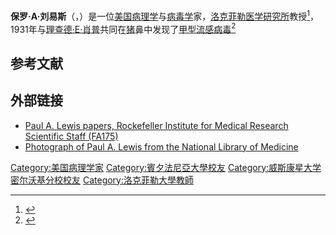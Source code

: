 {{Otheruses|other=名为保罗·刘易斯的其他人物|保罗·刘易斯}}
{{Infobox scientist
| name              = Paul Adin Lewis
| image             = 
| image_size        = 
| caption           = 
| birth_date        = {{birth date|1879|04|14}}
| birth_place       = [[伊利诺伊州|伊利诺伊州]][[芝加哥|芝加哥]]
| death_date        = {{death date and age|1929|06|30|1879|04|14}}
| death_place       = [[巴西|巴西]][[巴伊亞州|巴伊亞州]]
| nationality       = 美国
| field             = [[病理学|病理学]]、[[细菌学|细菌学]]、[[病毒学|病毒学]]
| workplaces        = [[宾夕法尼亚大学|宾夕法尼亚大学]]<br />[[洛克菲勒大學|洛克菲勒大學]]
| alma_mater        = [[威斯康星大学密尔沃基分校|威斯康星大学密尔沃基分校]]、[[宾夕法尼亚大学|宾夕法尼亚大学]]
| known_for         = 
| prizes            = 
}}
'''保罗·A·刘易斯'''（{{lang-en|Paul Adin Lewis}}，{{bd|1879年||1929年|}}）是一位[[美国|美国]][[病理学|病理学]]与[[病毒学|病毒学]]家，[[洛克菲勒大學|洛克菲勒医学研究所]]教授<ref>{{Cite book|url=https://www.rockefellerfoundation.org/wp-content/uploads/Annual-Report-1929-1.pdf|title=The Rockefeller Foundation Annual Report|publisher=Rockefeller Foundation|year=1929|location=New York|pages=4|access-date=2020-05-19|archive-date=2021-01-03|archive-url=https://web.archive.org/web/20210103134321/https://www.rockefellerfoundation.org/wp-content/uploads/Annual-Report-1929-1.pdf}}</ref>，1931年与[[理查德·E·肖普|理查德·E·肖普]]共同在[[猪|猪]]鼻中发现了[[甲型流感病毒|甲型流感病毒]]<ref name=Epps>{{cite journal | last1 = Van Epps | first1 = HL | year = 2006 | title = Influenza: Exposing the true killer | url = https://archive.org/details/sim_journal-of-experimental-medicine_2006-04_203_4/page/803 | journal = J Exp Med | volume = 203 | issue = 4| page = 803 | pmid = 16685764 | doi=10.1084/jem.2034fta | pmc=2118275}}</ref>

== 参考文献 ==
{{reflist}}

== 外部链接 ==

* [https://dimes.rockarch.org/FA175/biohist Paul A. Lewis papers, Rockefeller Institute for Medical Research Scientific Staff (FA175)]
*[http://resource.nlm.nih.gov/101421627 Photograph of Paul A. Lewis from the National Library of Medicine]

{{Authority control}}

{{DEFAULTSORT:Lewis, Paul A.}}

[[Category:美国病理学家|Category:美国病理学家]]
[[Category:賓夕法尼亞大學校友|Category:賓夕法尼亞大學校友]]
[[Category:威斯康星大学密尔沃基分校校友|Category:威斯康星大学密尔沃基分校校友]]
[[Category:洛克菲勒大學教師|Category:洛克菲勒大學教師]]